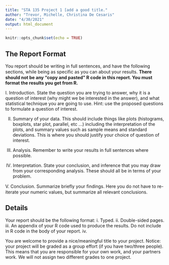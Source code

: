 ```yaml
---
title: "STA 135 Project 1 [add a good title."
author: "Trevor, Michelle, Christina De Cesaris"
date: "4/30/2021"
output: html_document
---
```


```r
knitr::opts_chunk$set(echo = TRUE)
```

## The Report  Format

You report should be writing in full sentences, and have the following sections, while being as speciﬁc as you can about your results. **There should not be any “copy and pasted” R code in this report. You must format the results you get from R.**



I. Introduction. State the question you are trying to answer, why it is a question of interest (why might we be interested in the answer), and what statistical technique you are going to use. Hint: use the proposed questions to formulate a question of interest.


II. Summary of your data. This should include things like plots (histograms, boxplots, star plot, parallel, etc ...) including the interpretation of the plots, and summary values such as sample means and standard deviations. This is where you should justify your choice of question of interest.


III. Analysis. Remember  to  write  your  results  in  full  sentences  where  possible.


IV. Interpretation.   State  your  conclusion,  and  inference  that  you  may  draw  from  your  corresponding  analysis.   These  should all  be  in  terms  of  your  problem.


V. Conclusion. Summarize  briefly  your  ﬁndings.    Here  you  do  not  have  to  re-iterate  your  numeric  values,  but  summarize all  relevant  conclusions.


## Details

Your report should be the following  format:
i.    Typed.
ii.   Double-sided  pages.
iii. An appendix of your R code used to produce the results. Do not include in R code in the body of your report.
iv.  

You  are  welcome  to  provide  a  nice/meaningful  title  to  your  project.
Notice:   your  project  will  be  graded  as  a  group  effort  (if  you  have  two/three  people).   This  means  that  you  are  responsible  for your  own  work,  and  your  partners  work.   We  will  not  assign  two  different  grades  to  one  project.